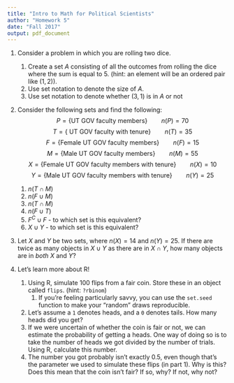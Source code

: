 ```yaml
---
title: "Intro to Math for Political Scientists"
author: "Homework 5"
date: "Fall 2017"
output: pdf_document
---
```

1. Consider a problem in which you are rolling two dice.
    1. Create a set $A$ consisting of all the outcomes from rolling the dice where the sum is equal to 5. (hint: an element will be an ordered pair like $(1,2)$).
    2. Use set notation to denote the size of $A$. 
    3. Use set notation to denote whether $(3,1)$ is in $A$ or not
    
2. Consider the following sets and find the following:
$$P = \left\{ \text{UT GOV faculty members} \right\} \qquad n(P) = 70$$
$$T = \left\{ \text{ UT GOV faculty with tenure} \right\} \qquad n(T) = 35$$
$$F = \left\{ \text{Female UT GOV faculty members} \right\} \qquad n(F) = 15$$
$$M = \left\{ \text{Male UT GOV faculty members} \right\} \qquad n(M) = 55$$
$$X = \left\{ \text{Female UT GOV faculty members with tenure} \right\} \qquad n(X) = 10$$
$$Y = \left\{ \text{Male UT GOV faculty members with tenure} \right\} \qquad n(Y) = 25$$
    1. $n(T \cap M)$
    2. $n(F \cup M)$
    3. $n(T \cap M)$
    4. $n(F \cup T)$
    5. $F^C \cup F$ - to which set is this equivalent? 
    6. $X \cup Y$ - to which set is this equivalent? 

3. Let $X$ and $Y$ be two sets, where $n(X) =14$ and $n(Y) =25$. If there are twice as many objects in $X \cup Y$ as there are in $X \cap Y$, how many objects are in *both* $X$ and $Y$?

4. Let's learn more about R!
    1. Using R, simulate 100 flips from a fair coin. Store these in an object called `flips`. (hint: `?rbinom`)
        1. If you're feeling particularly savvy, you can use the `set.seed` function to make your "random" draws reproducible. 
    2. Let's assume a `1` denotes heads, and a `0` denotes tails. How many heads did you get? 
    3. If we were uncertain of whether the coin is fair or not, we can estimate the probability of getting a heads. One way of doing so is to take the number of heads we got divided by the number of trials. Using R, calculate this number. 
    4. The number you got probably isn't exactly 0.5, even though that's the parameter we used to simulate these flips (in part 1). Why is this? Does this mean that the coin isn't fair? If so, why? If not, why not? 
